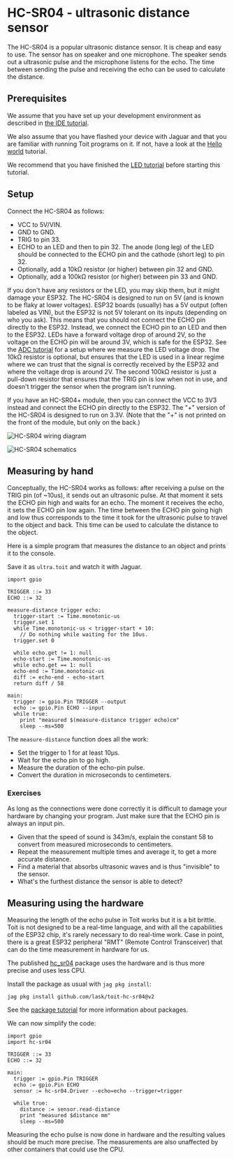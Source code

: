 
# HC-SR04 - ultrasonic distance sensor
The HC-SR04 is a popular ultrasonic distance sensor. It is cheap and easy to
use. The sensor has on speaker and one microphone. The speaker sends out a
ultrasonic pulse and the microphone listens for the echo. The time between
sending the pulse and receiving the echo can be used to calculate the distance.

## Prerequisites
We assume that you have set up your development environment as described
in [the IDE tutorial](../../setup/ide).

We also assume that you have flashed your device with Jaguar and that
you are familiar with running Toit programs on it.
If not, have a look at the [Hello world](../../setup/firstprogram) tutorial.

We recommend that you have finished the [LED tutorial](../led) before
starting this tutorial.

## Setup
Connect the HC-SR04 as follows:
- VCC to 5V/VIN.
- GND to GND.
- TRIG to pin 33.
- ECHO to an LED and then to pin 32. The anode (long leg) of the LED should be
  connected to the ECHO pin and the cathode (short leg) to pin 32.
- Optionally, add a 10kΩ resistor (or higher) between pin 32 and GND.
- Optionally, add a 100kΩ resistor (or higher) between pin 33 and GND.

If you don't have any resistors or the LED, you may skip them, but it might
damage your ESP32. The HC-SR04 is designed to run on 5V (and is known to be
flaky at lower voltages). ESP32 boards (usually) has a 5V output (often labeled
as VIN), but the ESP32 is not 5V tolerant on its inputs (depending on who you ask).
This means that you should not connect the ECHO pin directly to the ESP32.
Instead, we connect the ECHO pin to an LED and then to the ESP32. LEDs have
a forward voltage drop of around 2V, so the voltage on the ECHO pin will
be around 3V, which is safe for the ESP32. See the
[ADC tutorial](../adc#led-voltage-drop) for a setup where we measure the
LED voltage drop. The 10kΩ resistor is optional, but ensures that the
LED is used in a linear regime where we can trust that the signal is
correctly received by the ESP32 and where the voltage drop is
around 2V. The second 100kΩ resistor is just a pull-down resistor that ensures
that the TRIG pin is low when not in use, and doesn't trigger the sensor when
the program isn't running.

If you have an HC-SR04+ module, then you can connect the VCC to 3V3 instead
and connect the ECHO pin directly to the ESP32. The "+" version of the
HC-SR04 is designed to run on 3.3V. (Note that the "+" is not printed
on the front of the module, but only on the back.)

<img
  src={UltraDiagram}
  alt="HC-SR04 wiring diagram"
/>

<img
  src={UltraSchematics}
  alt="HC-SR04 schematics"
/>

## Measuring by hand
Conceptually, the HC-SR04 works as follows: after receiving a pulse on
the TRIG pin (of ~10us), it sends out an ultrasonic pulse. At that moment
it sets the ECHO pin high and waits for an echo. The moment it receives
the echo, it sets the ECHO pin low again. The time between the ECHO pin going
high and low thus corresponds to the time it took for the ultrasonic pulse
to travel to the object and back. This time can be used to calculate the
distance to the object.

Here is a simple program that measures the distance to an object and prints
it to the console.

Save it as `ultra.toit` and watch it with Jaguar.

```toit
import gpio

TRIGGER ::= 33
ECHO ::= 32

measure-distance trigger echo:
  trigger-start := Time.monotonic-us
  trigger.set 1
  while Time.monotonic-us < trigger-start + 10:
    // Do nothing while waiting for the 10us.
  trigger.set 0

  while echo.get != 1: null
  echo-start := Time.monotonic-us
  while echo.get == 1: null
  echo-end := Time.monotonic-us
  diff := echo-end - echo-start
  return diff / 58

main:
  trigger := gpio.Pin TRIGGER --output
  echo := gpio.Pin ECHO --input
  while true:
    print "measured $(measure-distance trigger echo)cm"
    sleep --ms=500
```

The `measure-distance` function does all the work:
- Set the trigger to 1 for at least 10μs.
- Wait for the echo pin to go high.
- Measure the duration of the echo-pin pulse.
- Convert the duration in microseconds to centimeters.

### Exercises
As long as the connections were done correctly it is difficult
to damage your hardware by changing your program. Just make sure
that the ECHO pin is always an input pin.

- Given that the speed of sound is 343m/s, explain the constant
  58 to convert from measured microseconds to centimeters.
- Repeat the measurement multiple times and average it, to get a
  more accurate distance.
- Find a material that absorbs ultrasonic waves and is thus
  "invisible" to the sensor.
- What's the furthest distance the sensor is able to detect?

## Measuring using the hardware
Measuring the length of the echo pulse in Toit works but it is
a bit brittle. Toit is not designed to be a real-time language,
and with all the capabilities of the ESP32 chip, it's rarely
necessary to do real-time work. Case in point, there is a
great ESP32 peripheral "RMT" (Remote Control Transceiver) that
can do the time measurement in hardware for us.

The published [hc_sr04](https://pkg.toit.io/package/github.com%2Flask%2Ftoit-hc-sr04@v2) package uses the hardware and
is thus more precise and uses less CPU.

Install the package as usual with `jag pkg install`:
``` shell
jag pkg install github.com/lask/toit-hc-sr04@v2
```

See the [package tutorial](../../setup/packages) for more information
about packages.

We can now simplify the code:

``` toit
import gpio
import hc-sr04

TRIGGER ::= 33
ECHO ::= 32

main:
  trigger := gpio.Pin TRIGGER
  echo := gpio.Pin ECHO
  sensor := hc-sr04.Driver --echo=echo --trigger=trigger

  while true:
    distance := sensor.read-distance
    print "measured $distance mm"
    sleep --ms=500
```

Measuring the echo pulse is now done in hardware and the
resulting values should be much more precise. The measurements
are also unaffected by other containers that could use the
CPU.
